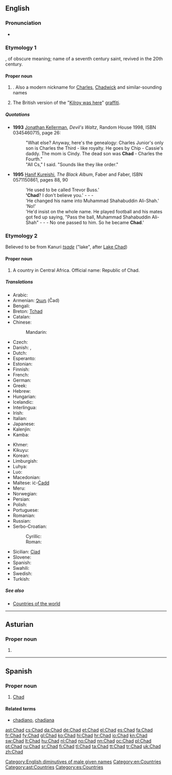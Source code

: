 {{also|chad}}
==English==
{{wikipedia}}

===Pronunciation===
* {{IPA|/tʃæd/}}
*: {{rhymes|æd}}

===Etymology 1===
{{etyl|ang}} {{term|Ceadda|lang=ang}}, of obscure meaning; name of a seventh century saint, revived in the 20th century.

====Proper noun====
{{en-proper noun}}

# {{given name|male|from=Old English}}. Also a modern nickname for [[Charles]], [[Chadwick]] and similar-sounding names
# {{British}} The British version of the "[[Kilroy was here]]" [[graffiti]].

=====Quotations=====
* '''1993''' [[w:Jonathan Kellerman|Jonathan Kellerman]], ''Devil's Waltz'', Random House 1998, ISBN 0345460715, page 26:
*: "What else? Anyway, here's the genealogy: Charles Junior's only son is Charles the Third - like royalty. He goes by Chip - Cassie's daddy. The mom is Cindy. The dead son was '''Chad''' - Charles the Fourth."
*: "All Cs," I said. "Sounds like they like order."
* '''1995''' [[w:Hanif Kureishi|Hanif Kureishi]], ''The Black Album'', Faber and Faber, ISBN 0571150861, pages 88, 90
*: 'He used to be called Trevor Buss.'
*: ''''Chad'''? I don't believe you.' - - -
*: 'He changed his name into Muhammad Shahabuddin Ali-Shah.'
*: 'No!'
*: 'He'd insist on the whole name. He played football and his mates got fed up saying, "Pass the ball, Muhammad Shahabuddin Ali-Shah" - - - No one passed to him. So he became '''Chad'''.'

[[Category:English diminutives of male given names]]

===Etymology 2===
Believed to be from Kanuri ''[[tsade]]'' ("lake", after [[w:Lake Chad|Lake Chad]])

====Proper noun====
{{en-proper noun}}

# A country in Central Africa. Official name: Republic of Chad.

=====Translations=====
{{trans-top|country in central Africa}}
* Arabic: {{t-|ar|تشاد|m|tr=tshaad}}
* Armenian: [[Չադ]] (Čad)
* Bengali: {{t-|bn|চাদ}}
* Breton: [[Tchad]]
* Catalan: {{t+|ca|Txad|m}}
* Chinese:
*: Mandarin: {{t-|cmn|乍得|tr=Zhàdé|sc=Hani}}
* Czech: {{t+|cs|Čad|m}}
* Danish: {{t+|da|Tchad}}, {{t-|da|Republikken Tchad}}
* Dutch: {{t+|nl|Tsjaad}}
* Esperanto: {{t-|eo|Ĉado}}
* Estonian: {{t+|et|Tšaad}}
* Finnish: {{t+|fi|Tšad}}
* French: {{t+|fr|Tchad}}
* German: {{t+|de|Tschad}}
* Greek: {{t+|el|Τσαντ}}
* Hebrew: {{t-|he|צ'אד|tr=chad}}
* Hungarian: {{t+|hu|Csád}}
* Icelandic: {{t+|is|Tsjad|n}}
* Interlingua: {{t-|ia|Chad}}
* Irish: {{t-|ga|Sead|m}}
* Italian: {{t-|it|Ciad}}
* Japanese: {{t+|ja|チャド|tr=Chado}}
* Kalenjin: {{tø|kln|Chad}}
* Kamba: {{tø|kam|Chad}}
{{trans-mid}}
* Khmer: {{t-|km|ឆាដ|tr=chard|sc=Khmr}}
* Kikuyu: {{tø|ki|Chad}}
* Korean: {{t+|ko|차드|tr=Chadeu|sc=Hang}}
* Limburgish: {{t-|li|Tchad}}
* Luhya: {{tø|luy|Chad}}
* Luo: {{tø|luo|Chad}}
* Macedonian: {{t+|mk|Чад|m|tr=Čad}}
* Maltese: iċ-[[Ċadd]]
* Meru: {{tø|mer|Chad}}
* Norwegian: {{t+|no|Tsjad}}
* Persian: {{t-|fa|چاد|sc=fa-Arab}}
* Polish: {{t+|pl|Czad}}
* Portuguese: {{t+|pt|Chade}}
* Romanian: {{t-|ro|Ciad|n}}
* Russian: {{t+|ru|Чад|m|tr=Čad}}
* Serbo-Croatian:
*: Cyrillic: {{t-|sh|Чад|m|alt=Ча̑д|sc=Cyrl}}
*: Roman: {{t-|sh|Čad|m|alt=Čȃd}}
* Sicilian: [[Ciad]] {{m}}
* Slovene: {{t+|sl|Čad|alt=Čád|m}}
* Spanish: {{t+|es|Chad}}
* Swahili: {{t+|sw|Chadi}}
* Swedish: {{t+|sv|Tchad}}
* Turkish: {{t+|tr|Çad}}
{{trans-bottom}}

=====See also=====
* [[Appendix:Countries of the world|Countries of the world]]

[[Category:en:Countries]]

----

==Asturian==
{{wikipedia|lang=ast}}
===Proper noun===
{{ast-proper noun|m}}

# {{l/en|Chad}}

[[Category:ast:Countries]]
----
==Spanish==
{{wikipedia|lang=es}}

===Proper noun===
{{es-proper noun}}

# [[#English|Chad]]

====Related terms====
* [[chadiano]], [[chadiana]]

[[Category:es:Countries]]

[[ast:Chad]]
[[cs:Chad]]
[[da:Chad]]
[[de:Chad]]
[[et:Chad]]
[[el:Chad]]
[[es:Chad]]
[[fa:Chad]]
[[fr:Chad]]
[[fy:Chad]]
[[gl:Chad]]
[[ko:Chad]]
[[hi:Chad]]
[[hr:Chad]]
[[io:Chad]]
[[kn:Chad]]
[[sw:Chad]]
[[lt:Chad]]
[[hu:Chad]]
[[nl:Chad]]
[[no:Chad]]
[[nn:Chad]]
[[oc:Chad]]
[[pl:Chad]]
[[pt:Chad]]
[[ru:Chad]]
[[sr:Chad]]
[[fi:Chad]]
[[tl:Chad]]
[[ta:Chad]]
[[tt:Chad]]
[[tr:Chad]]
[[uk:Chad]]
[[zh:Chad]]